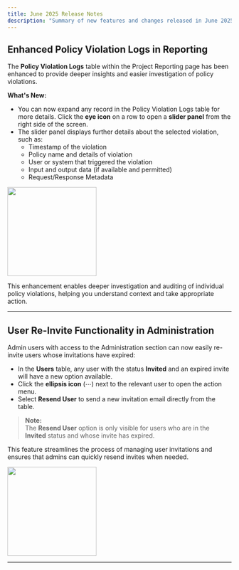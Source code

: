 ```yaml
---
title: June 2025 Release Notes
description: "Summary of new features and changes released in June 2025."
---
```


## Enhanced Policy Violation Logs in Reporting

The **Policy Violation Logs** table within the Project Reporting page has been enhanced to provide deeper insights and easier investigation of policy violations.

**What's New:**
- You can now expand any record in the Policy Violation Logs table for more details. Click the **eye icon** on a row to open a **slider panel** from the right side of the screen.
- The slider panel displays further details about the selected violation, such as:
  - Timestamp of the violation
  - Policy name and details of violation
  - User or system that triggered the violation
  - Input and output data (if available and permitted)
  - Request/Response Metadata

<img height="200" src="/images/Policy Violations Panel.png" />

This enhancement enables deeper investigation and auditing of individual policy violations, helping you understand context and take appropriate action.

---

## User Re-Invite Functionality in Administration

Admin users with access to the Administration section can now easily re-invite users whose invitations have expired:

- In the **Users** table, any user with the status **Invited** and an expired invite will have a new option available.
- Click the **ellipsis icon** (⋯) next to the relevant user to open the action menu.
- Select **Resend User** to send a new invitation email directly from the table.
> **Note:**  
> The **Resend User** option is only visible for users who are in the **Invited** status and whose invite has expired.

This feature streamlines the process of managing user invitations and ensures that admins can quickly resend invites when needed.

<img height="200" src="/images/User Reinvite.png" />

---